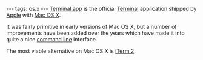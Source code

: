 ---
tags: os.x
---
[[Terminal.app]] is the official [[Terminal]] application shipped by [[Apple]] with [[Mac OS X]].

It was fairly primitive in early versions of Mac OS X, but a number of improvements have been added over the years which have made it into quite a nice [[command line]] interface.

The most viable alternative on Mac OS X is [[iTerm 2]].

